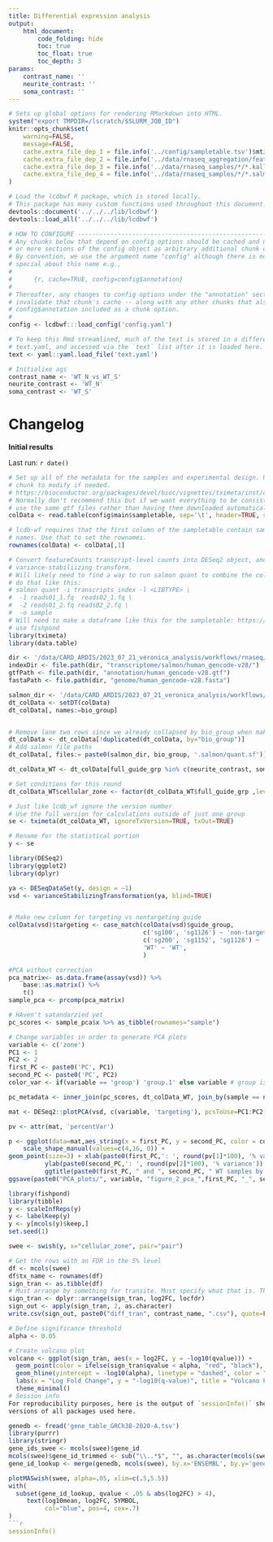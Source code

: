 ```yaml
---
title: Differential expression analysis
output:
    html_document:
        code_folding: hide
        toc: true
        toc_float: true
        toc_depth: 3
params:
    contrast_name: ''
    neurite_contrast: ''
    soma_contrast: ''
---
```


```r
# Sets up global options for rendering RMarkdown into HTML.
system("export TMPDIR=/lscratch/$SLURM_JOB_ID")
knitr::opts_chunk$set(
    warning=FALSE,
    message=FALSE,
    cache.extra_file_dep_1 = file.info('../config/sampletable.tsv')$mtime,
    cache.extra_file_dep_2 = file.info('../data/rnaseq_aggregation/featurecounts_features.txt')$mtime,
    cache.extra_file_dep_3 = file.info('../data/rnaseq_samples/*/*.kallisto/abundance.h5')$mtime,
    cache.extra_file_dep_4 = file.info('../data/rnaseq_samples/*/*.salmon/quant.sf')$mtime
)
```

```r
# Load the lcdbwf R package, which is stored locally.
# This package has many custom functions used throughout this document.
devtools::document('../../../lib/lcdbwf')
devtools::load_all('../../../lib/lcdbwf')
```


```r

# HOW TO CONFIGURE ------------------------------------------------------
# Any chunks below that depend on config options should be cached and use one
# or more sections of the config object as arbitrary additional chunk options.
# By convention, we use the argument name "config" although there is nothing
# special about this name e.g.,
#
#      {r, cache=TRUE, config=config$annotation}
#
# Thereafter, any changes to config options under the "annotation" section will then
# invalidate that chunk's cache -- along with any other chunks that also have
# config$annotation included as a chunk option.
#
config <- lcdbwf:::load_config('config.yaml')

# To keep this Rmd streamlined, much of the text is stored in a different file,
# text.yaml, and accessed via the `text` list after it is loaded here.
text <- yaml::yaml.load_file('text.yaml')

# Initialixe ags 
contrast_name <- 'WT_N_vs_WT_S'
neurite_contrast <- 'WT_N'
soma_contrast <- 'WT_S'
```


# Changelog

**Initial results**

Last run: `r date()`

```r
# Set up all of the metadata for the samples and experimental design. Use this
# chunk to modify if needed.
# https://bioconductor.org/packages/devel/bioc/vignettes/tximeta/inst/doc/tximeta.html
# Normally don't recommend this but if we want everything to be consistent it is important to
# use the same gtf files rather than having them downloaded automatically.
colData <- read.table(config$main$sampletable, sep='\t', header=TRUE, stringsAsFactors=FALSE)

# lcdb-wf requires that the first column of the sampletable contain sample
# names. Use that to set the rownames.
rownames(colData) <- colData[,1]
```

```r
# Convert featureCounts transcript-level counts into DESeq2 object, and run
# variance-stabiliizing transform.
# Will likely need to find a way to run salmon quant to combine the collapsable samples to 
# do that like this:
# salmon quant -i transcripts_index -l <LIBTYPE> \
#  -1 reads01_1.fq  reads02_1.fq \
#  -2 reads01_2.fq reads02_2.fq \
#  -o sample
# Will need to make a dataframe like this for the sampletable: https://support.bioconductor.org/p/9149213/
# use fishpond 
library(tximeta)
library(data.table)

dir <- '/data/CARD_ARDIS/2023_07_21_veronica_analysis/workflows/rnaseq/references_data/references_data/human/gencode-v28/'
indexDir <- file.path(dir, "transcriptome/salmon/human_gencode-v28/")
gtfPath <- file.path(dir, "annotation/human_gencode-v28.gtf")
fastaPath <- file.path(dir, "genome/human_gencode-v28.fasta")

salmon_dir <- '/data/CARD_ARDIS/2023_07_21_veronica_analysis/workflows/rnaseq/data/rnaseq_samples/'
dt_colData <- setDT(colData)
dt_colData[, names:=bio_group]


# Remove lane two rows since we already collapsed by bio_group when making salmon files
dt_colData <- dt_colData[!duplicated(dt_colData, by="bio_group")]
# Add salmon file paths
dt_colData[, files:= paste0(salmon_dir, bio_group, '.salmon/quant.sf')]

dt_colData_WT <- dt_colData[full_guide_grp %in% c(neurite_contrast, soma_contrast),]

# Set conditions for this round
dt_colData_WT$cellular_zone <- factor(dt_colData_WT$full_guide_grp ,levels=c(neurite_contrast, soma_contrast))
```

```r

# Just like lcdb_wf ignore the version number
# Use the full version for calculations outside of just one group
se <- tximeta(dt_colData_WT, ignoreTxVersion=TRUE, txOut=TRUE)

# Rename for the statistical portion
y <- se

library(DESeq2)
library(ggplot2)
library(dplyr)

ya <- DESeqDataSet(y, design = ~1)
vsd <- varianceStabilizingTransformation(ya, blind=TRUE)


# Make new column for targeting vs nontargeting guide
colData(vsd)$targeting <- case_match(colData(vsd)$guide_group, 
                                     c('sg100', 'sg1126') ~ 'non-targeting',
                                     c('sg200', 'sg1152', 'sg1128') ~ 'targeting',
                                     'WT' ~ 'WT',
                                     )


```

```r

#PCA without correction
pca_matrix<- as.data.frame(assay(vsd)) %>%
    base::as.matrix() %>%
    t()
sample_pca <- prcomp(pca_matrix)

# HAven't satandarzied yet
pc_scores <- sample_pca$x %>% as_tibble(rownames="sample")

# Change variables in order to generate PCA plots
variable <- c('zone')
PC1 <- 1
PC2 <- 2
first_PC <- paste0('PC', PC1)
second_PC <- paste0('PC', PC2)
color_var <- if(variable == 'group') 'group.1' else variable # group is similar to the internal var

pc_metadata <- inner_join(pc_scores, dt_colData_WT, join_by(sample == names))

mat <- DESeq2::plotPCA(vsd, c(variable, 'targeting'), pcsToUse=PC1:PC2, returnData=TRUE)

pv <- attr(mat, 'percentVar')

p <- ggplot(data=mat,aes_string(x = first_PC, y = second_PC, color = color_var)) +
    scale_shape_manual(values=c(4,16, 0)) +
geom_point(size=3) + xlab(paste0(first_PC,': ', round(pv[1]*100), '% variance')) +
          ylab(paste0(second_PC,': ', round(pv[2]*100), '% variance')) + coord_fixed() +
          ggtitle(paste0(first_PC, " and ", second_PC, " WT samples by cellular zone"))
ggsave(paste0("PCA_plots/", variable, "figure_2_pca_",first_PC, "_", second_PC, "_only_WT.pdf"), plot=p)


```

```r

library(fishpond)
library(tibble)
y <- scaleInfReps(y)
y <- labelKeep(y)
y <- y[mcols(y)$keep,]
set.seed(1)

swee <- swish(y, x="cellular_zone", pair="pair")

# Get the rows with an FDR in the 5% level
df <- mcols(swee)
df$tx_name <- rownames(df)
sign_tran <- as.tibble(df)
# Must arrange by something for transite. Must specify what that is. They suggest log2FC
sign_tran <- dplyr::arrange(sign_tran, log2FC, locfdr)
sign_out <- apply(sign_tran, 2, as.character)
write.csv(sign_out, paste0("diff_tran", contrast_name, ".csv"), quote=FALSE, row.names=FALSE)
```

```r
# Define significance threshold
alpha <- 0.05

# Create volcano plot
volcano <- ggplot(sign_tran, aes(x = log2FC, y = -log10(qvalue))) +
  geom_point(color = ifelse(sign_tran$qvalue < alpha, "red", "black"), size = 2) +
  geom_hline(yintercept = -log10(alpha), linetype = "dashed", color = "blue") +
  labs(x = "Log Fold Change", y = "-log10(q-value)", title = "Volcano Plot") +
  theme_minimal()
# Session info
For reproducibility purposes, here is the output of `sessionInfo()` showing the
versions of all packages used here.

genedb <- fread('gene_table_GRCh38-2020-A.tsv')
library(purrr)
library(stringr)
gene_ids_swee <- mcols(swee)$gene_id
mcols(swee)$gene_id_trimmed <- sub("\\..*$", "", as.character(mcols(swee)$gene_id))
gene_id_lookup <- merge(genedb, mcols(swee), by.x='ENSEMBL', by.y='gene_id_trimmed', all=FALSE)

plotMASwish(swee, alpha=.05, xlim=c(.5,5.5))
with(
  subset(gene_id_lookup, qvalue < .05 & abs(log2FC) > 4),
     text(log10mean, log2FC, SYMBOL,
          col="blue", pos=4, cex=.7)
)
```r
sessionInfo()
```
